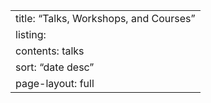 ---
title: "Talks, Workshops, and Courses"
listing:
  contents: talks
  sort: "date desc"
page-layout: full
---